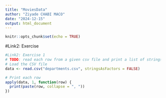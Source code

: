 ```yaml
---
title: "MoviesData"
author: "Ziyade CHABI MACO"
date: "2024-12-15"
output: html_document
---
```


```r
knitr::opts_chunk$set(echo = TRUE)
```

#Link2: Exercise 
```r
#Link2: Exercise 1
# TODO: read each row from a given csv file and print a list of strings.
# Load the CSV file
data <- read.csv("departments.csv", stringsAsFactors = FALSE)

# Print each row
apply(data, 1, function(row) {
  print(paste(row, collapse = ", "))
})
```
